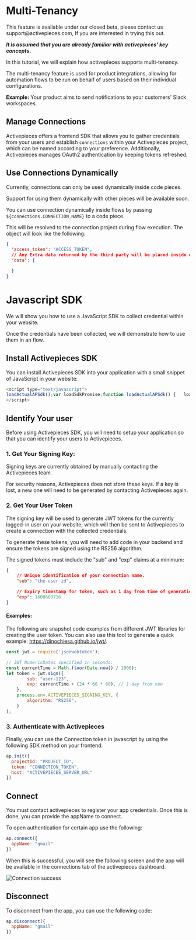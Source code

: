 # Multi-Tenancy

<Tip>
This feature is available under our closed beta, please contact us support@activepieces.com, 
If you are interested in trying this out.
</Tip>

***It is assumed that you are already familiar with activepieces' key concepts.***

In this tutorial, we will explain how activepieces supports multi-tenancy.

The multi-tenancy feature is used for product integrations, allowing for automation flows to be run on behalf of users based on their individual configurations.

**Example:** Your product aims to send notifications to your customers' Slack workspaces.


## Manage Connections

Activepieces offers a frontend SDK that allows you to gather credentials from your users and establish `connections` within your Activepieces project, which can be named according to your preference. Additionally, Activepieces manages OAuth2 authentication by keeping tokens refreshed.

## Use Connections Dynamically

<Warning>
Currently, connections can only be used dynamically inside code pieces.

Support for using them dynamically with other pieces will be available soon.
</Warning>

You can use connection dynamically inside flows by passing `${connections.CONNECTION_NAME}` to a code piece.

This will be resolved to the connection project during flow execution. The object will look like the following:

```json
{
  "access_token": "ACCESS_TOKEN",
  // Any Extra data returned by the third party will be placed inside data.
  "data": {

  }
}
```


# Javascript SDK

We will show you how to use a JavaScript SDK to collect credential within your website. 

Once the credentials have been collected, we will demonstrate how to use them in an flow.

## Install Activepieces SDK

You can install Activepieces SDK into your application with a small snippet of JavaScript in your website:

```javascript
<script type="text/javascript">
loadActualAPSdk();var loadSdkPromise;function loadActualAPSdk() {	loadSdkPromise = new Promise((resolve, reject) => {		const scriptTag = document.createElement('script');		//replace source with url from cdn		scriptTag.src = 'SDK_URL';		scriptTag.onload = () => {			setApInWindow();			resolve();		};		scriptTag.onerror = err => {			reject(err);		};		scriptTag.async = true;		document.head.append(scriptTag);	});}function setApInWindow() {	const apSdk = document.createElement('ap-sdk');	document.body.append(apSdk);	window.ap = apSdk;}ap = {};const methodNames = ['init', 'connect', "disconnect", "isConnected"];for (const method of methodNames) {	ap[method] = (...args) => {		return new Promise((resolve, reject) => {			loadSdkPromise.then(				() => {					window.ap[method](...args).then(						val => resolve(val),						err => reject(err)					);				},				err => reject(err)			);		});	};}
</script>
```

## Identify Your user

Before using Activepieces SDK, you will need to setup your application so that you can identify your users to Activepieces.

### 1. Get Your Signing Key:

<Warning>
Signing keys are currently obtained by manually contacting the Activepieces team.

For security reasons, Activepieces does not store these keys. If a key is lost, a new one will need to be generated by contacting Activepieces again.
</Warning>

### 2. Get Your User Token

The signing key will be used to generate JWT tokens for the currently logged-in user on your website, which will then be sent to Activepieces to create a connection with the collected credentials.

To generate these tokens, you will need to add code in your backend and ensure the tokens are signed using the RS256 algorithm. 

The signed tokens must include the "sub" and "exp" claims at a minimum:

```json
{
	// Unique identification of your connection name.
	"sub": "the-user-id",

	// Expiry timestamp for token, such as 1 day from time of generation
	"exp": 1608603716
}
````

#### Examples:

The following are snapshot code examples from different JWT libraries for creating the user token. You can also use this tool to generate a quick example: https://dinochiesa.github.io/jwt/.

```javascript NodeJs
const jwt = require('jsonwebtoken');

// JWT NumericDates specified in seconds:
const currentTime = Math.floor(Date.now() / 1000);
let token = jwt.sign({
        sub: "user-123",
        exp: currentTime + (24 * 60 * 60), // 1 day from now
    },
    process.env.ACTIVEPIECES_SIGNING_KEY, {
        algorithm: "RS256",
    }
);
```

### 3. Authenticate with Activepieces

Finally, you can use the Connection token in javascript by using the following SDK method on your frontend:

```javascript
ap.init({
  projectId: "PROJECT_ID",
  token: "CONNECTION_TOKEN",
  host: "ACTIVEPIECES_SERVER_URL"
})
```

## Connect

<Warning>
You must contact activepieces to register your app credentials. Once this is done, you can provide the appName to connect.
</Warning>

To open authentication for certain app use the following:

```javascript
ap.connect({
  appName: "gmail"
})
```

When this is successful, you will see the following screen and the app will be available in the connections tab of the activepieces dashboard.

![Connection success](../resources/screenshots/multi-tenancy-connection-success.png)


## Disconnect

To disconnect from the app, you can use the following code:

```javascript
ap.disconnect({
  appName: "gmail"
})
```
